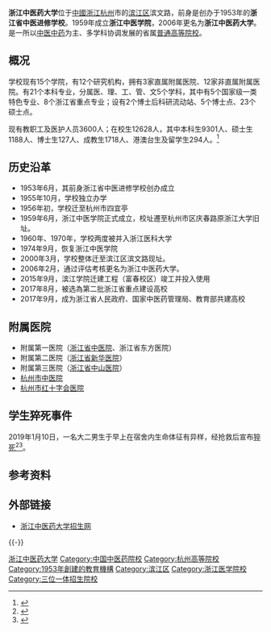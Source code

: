 {{NoteTA
|1 = zh-hans:查找; zh-hant:尋找;
|2 = zh-cn:信息; zh-hant:資訊;
|3 = zh-cn:计算机科学; zh-hant:電腦科學;
}}
{{Infobox University
|Name = 浙江中医药大学
|EnglishName = Zhejiang Chinese Medical University
|SealImage =[[File:Zhejiang_Chinese_Medical_University.jpg|200px]]
|SealInfo = 浙江中医药大学校徽
|image_name   = 
|Motto =求本远志
|Established = 1959年6月
|Type =[[教学型大學|教学型大學]]
|Former_names = 
|chairman_label = 校务委员会主任
|chairman = 
|president  =陈忠
|secretary  = 黄文秀
|provost = 
|Affiliations = [[浙江省教育厅|浙江省教育厅]]
|Location = {{CHN}}[[浙江省|浙江省]][[杭州市|杭州市]][[滨江区|滨江区]]滨文路548号<br />{{coord|30|10|21.9|N|120|08|58.7|E|region:CN-11_type:edu|display=inline,title}}
|Campus = 杭州市区和富阳区
|colors = 
|Area = {{convert|900|mu|sqm|-2}}
400亩<sub>本部面积</sub><br />500亩<sub>富阳校区面积</sub><br>
|Department =
|Faculty = 1,137
|Student = 14282(2016年)
|Undergraduate = 11959(2016年)
|Postgraduate =1818（2016年）
|Website =http://www.zcmu.edu.cn/
|logo =
|image_size   =
}}
'''浙江中医药大学'''位于[[中國|中國]][[浙江|浙江]][[杭州|杭州]]市的[[滨江区|滨江区]]滨文路，前身是创办于1953年的'''浙江省中医进修学校'''。1959年成立'''浙江中医学院'''，2006年更名为'''浙江中医药大学'''。是一所以[[中医|中医]][[中药|中药]]为主、多学科协调发展的省属[[普通高等院校|普通高等院校]]。

== 概况 ==
学校现有15个学院，有12个研究机构，拥有3家直属附属医院、12家非直属附属医院。有21个本科专业，分属医、理、工、管、文5个学科，其中有5个国家级一类特色专业、8个浙江省重点专业；设有2个博士后科研流动站、5个博士点、23个硕士点。

现有教职工及医护人员3600人；在校生12628人，其中本科生9301人、硕士生1188人、博士生127人、成教生1718人、港澳台生及留学生294人。<ref name="简介">{{cite web |url=http://zsb.zjtcm.net/news.asp?sortid=88 |language= |title=学校简介 |publisher=浙江中医药大学 |date= |accessdate=2013年1月 |deadurl=yes |archiveurl=https://web.archive.org/web/20130114110358/http://zsb.zjtcm.net/news.asp?sortid=88 |archivedate=2013-01-14 }}</ref>

==历史沿革==
* 1953年6月，其前身浙江省中医进修学校创办成立
* 1955年10月，学校独立办学
* 1956年初，学校迁至杭州市四宜亭
* 1959年6月，浙江中医学院正式成立，校址遷至杭州市区庆春路原浙江大学旧址。
* 1960年、1970年，学校两度被并入浙江医科大学
* 1974年9月，恢复浙江中医学院
* 2000年3月，学校整体迁至滨江区滨文路现址。
* 2006年2月，通过评估考核更名为浙江中医药大学。
* 2015年9月，滨江学院迁建工程（富春校区）竣工并投入使用
* 2017年8月，被选為第二批浙江省重点建设高校
* 2017年9月，成为浙江省人民政府、国家中医药管理局、教育部共建高校

== 附属医院 ==
*附属第一医院（[[浙江省中医院|浙江省中医院]]、浙江省东方医院）
*附属第二医院（[[浙江省新华医院|浙江省新华医院]]）
*附属第三医院（[[浙江省中山医院|浙江省中山医院]]）
*[[杭州市中医院|杭州市中医院]]
*[[杭州市红十字会医院|杭州市红十字会医院]]

== 学生猝死事件 ==
2019年1月10日，一名大二男生于早上在宿舍内生命体征有异样，经抢救后宣布[[猝死|猝死]]<ref>{{Cite news |url=https://cbgc.scol.com.cn/world/112652 |title=浙江中医大辟谣“医学生期末复习时猝死”：系心源性猝死 - 川报观察 |author=李华锡 |date=2019-01-11 16:03 |work=中青在线 |accessdate=2019-01-11 |archive-date=2021-01-22 |archive-url=https://web.archive.org/web/20210122134644/https://cbgc.scol.com.cn/world/112652 |dead-url=no }}</ref><ref>{{Cite news |url=http://www.edushi.com/zixun/info/2-15-n4738078.html |title=浙江中医大回应学生猝死:不存在考试压力过大情况-新闻热点-E都市 |author=小赤 |date=2019年01月11日 13:46:25 |work=网易 |accessdate=2019-01-11 |archive-date=2019-01-12 |archive-url=https://web.archive.org/web/20190112044336/http://www.edushi.com/zixun/info/2-15-n4738078.html |dead-url=no }}<!--https://www.zhihu.com/search?q=%E6%9C%9F%E6%9C%AB%E8%80%83&utm_content=search_hot&utm_medium=organic&utm_source=zhihu&type=content--></ref>。

== 参考资料 ==
<references/>

==外部链接==
*[https://web.archive.org/web/20080801180453/http://zsb.zjtcm.net/ 浙江中医药大学招生网]

{{-}}
{{中国中医药高等院校}}
{{浙江高等院校}}
{{滨江高教园区}}

[[Category:浙江中医药大学|]]
[[Category:中国中医药院校|Category:中国中医药院校]]
[[Category:杭州高等院校|Category:杭州高等院校]]
[[Category:1953年創建的教育機構|Category:1953年創建的教育機構]]
[[Category:滨江区|Category:滨江区]]
[[Category:浙江医学院校|Category:浙江医学院校]]
[[Category:三位一体招生院校|Category:三位一体招生院校]]